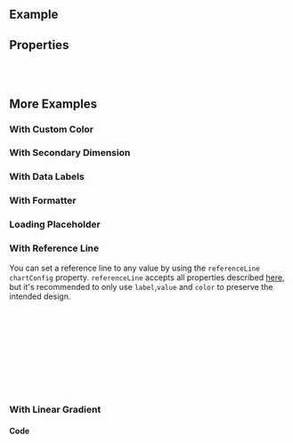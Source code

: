 
<Meta of={ComponentStories} />

<DocsHeader />

## Example

<Canvas of={ComponentStories.Default} />

## Properties

<ControlsWithNote of={ComponentStories.Default} />

<br />
<br />

## More Examples

### With Custom Color

<Canvas of={ComponentStories.WithCustomColor} />

### With Secondary Dimension

<Canvas of={ComponentStories.WithSecondaryDimension} />

### With Data Labels

<Canvas of={ComponentStories.WithDataLabels} />

### With Formatter

<Canvas of={ComponentStories.WithFormatter} />

### Loading Placeholder

<Canvas of={ComponentStories.LoadingPlaceholder} />

### With Reference Line

You can set a reference line to any value by using the `referenceLine` `chartConfig` property. `referenceLine` accepts all properties described [here](https://recharts.org/en-US/api/ReferenceLine), but it's recommended to only use `label`,`value` and `color` to preserve the intended design.

```jsx
<LineChart
  {...props}
  chartConfig={{
    referenceLine: {
      color: 'red',
      label: 'MAX',
      value: 650
    }
  }}
/>
```

<Canvas of={ComponentStories.WithReferenceLine} />

### With Linear Gradient

<Canvas of={ComponentStories.WithLinearGradient} />

#### Code

```jsx
export const LineChartWithLinearGradient = () => {
  return (
    <LineChart
      dataset={bigDataSet}
      dimensions={[{ accessor: 'name' }]}
      measures={[
        {
          accessor: 'users',
          width: 2,
          color: 'url(#colorUsers)'
        }
      ]}
    >
      <defs>
        <linearGradient id="colorUsers" x1="0%" y1="0%" x2="0%" y2="100%">
          <stop offset="0%" stopColor="red" />
          <stop offset="100%" stopColor="green" />
        </linearGradient>
      </defs>
    </LineChart>
  );
};
```

<TooltipStory of={ComponentStories.WithCustomTooltipConfig} />

<Footer />
